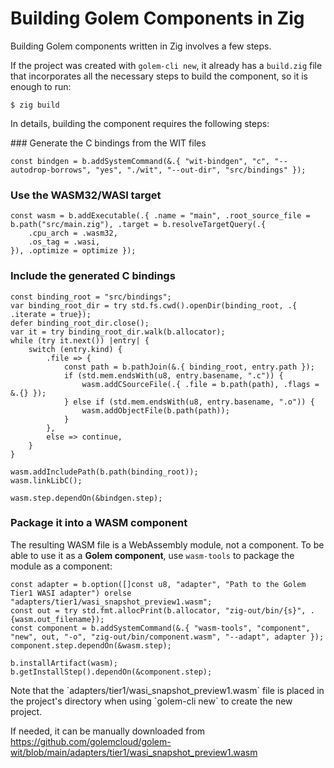 
# Building Golem Components in Zig

Building Golem components written in Zig involves a few steps.

If the project was created with `golem-cli new`, it already has a `build.zig` file that incorporates all the necessary steps to build the component, so it is enough to run:

```shell
$ zig build
```

In details, building the component requires the following steps:

<Steps>
### Generate the C bindings from the WIT files

```zig
const bindgen = b.addSystemCommand(&.{ "wit-bindgen", "c", "--autodrop-borrows", "yes", "./wit", "--out-dir", "src/bindings" });
```

### Use the WASM32/WASI target

```zig
const wasm = b.addExecutable(.{ .name = "main", .root_source_file = b.path("src/main.zig"), .target = b.resolveTargetQuery(.{
    .cpu_arch = .wasm32,
    .os_tag = .wasi,
}), .optimize = optimize });
```

### Include the generated C bindings

```zig
const binding_root = "src/bindings";
var binding_root_dir = try std.fs.cwd().openDir(binding_root, .{ .iterate = true});
defer binding_root_dir.close();
var it = try binding_root_dir.walk(b.allocator);
while (try it.next()) |entry| {
    switch (entry.kind) {
        .file => {
            const path = b.pathJoin(&.{ binding_root, entry.path });
            if (std.mem.endsWith(u8, entry.basename, ".c")) {
                wasm.addCSourceFile(.{ .file = b.path(path), .flags = &.{} });
            } else if (std.mem.endsWith(u8, entry.basename, ".o")) {
                wasm.addObjectFile(b.path(path));
            }
        },
        else => continue,
    }
}

wasm.addIncludePath(b.path(binding_root));
wasm.linkLibC();

wasm.step.dependOn(&bindgen.step);
```

### Package it into a WASM component

The resulting WASM file is a WebAssembly module, not a component. To be able to use it as a **Golem component**, use `wasm-tools` to package the module as a component:

```zig
const adapter = b.option([]const u8, "adapter", "Path to the Golem Tier1 WASI adapter") orelse "adapters/tier1/wasi_snapshot_preview1.wasm";
const out = try std.fmt.allocPrint(b.allocator, "zig-out/bin/{s}", .{wasm.out_filename});
const component = b.addSystemCommand(&.{ "wasm-tools", "component", "new", out, "-o", "zig-out/bin/component.wasm", "--adapt", adapter });
component.step.dependOn(&wasm.step);

b.installArtifact(wasm);
b.getInstallStep().dependOn(&component.step);
```

<Callout type="info">
Note that the `adapters/tier1/wasi_snapshot_preview1.wasm` file is placed in the project's directory when using `golem-cli new` to create the new project.

If needed, it can be manually downloaded from https://github.com/golemcloud/golem-wit/blob/main/adapters/tier1/wasi_snapshot_preview1.wasm

</Callout>

</Steps>
